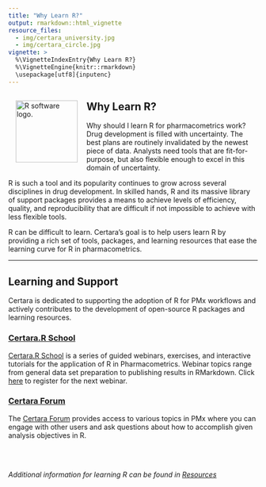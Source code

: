 ```yaml
---
title: "Why Learn R?"
output: rmarkdown::html_vignette
resource_files:
  - img/certara_university.jpg
  - img/certara_circle.jpg
vignette: >
  %\VignetteIndexEntry{Why Learn R?}
  %\VignetteEngine{knitr::rmarkdown}
  \usepackage[utf8]{inputenc}
---
```


<img src='https://www.r-project.org/logo/Rlogo.png' align="left" style='padding:15px; height: 125px;' alt= "R software logo." />

## Why Learn R?

Why should I learn R for pharmacometrics work?  Drug development is filled with uncertainty.  The best plans are routinely invalidated by the newest piece of data.  Analysts need tools that are fit-for-purpose, but also flexible enough to excel in this domain of uncertainty.

R is such a tool and its popularity continues to grow across several disciplines in drug development.  In skilled hands, R and its massive library of support packages provides a means to achieve levels of efficiency, quality, and reproducibility that are difficult if not impossible to achieve with less flexible tools.

R can be difficult to learn.  Certara’s goal is to help users learn R by providing a rich set of tools, packages, and learning resources that ease the learning curve for R in pharmacometrics. 

---

## Learning and Support

Certara is dedicated to supporting the adoption of R for PMx workflows and actively contributes to the development of open-source R packages and learning resources.

### [Certara.R School](https://certara.github.io/R-Certara/articles/Certara_R_School.html)

[Certara.R School](https://certara.github.io/R-Certara/articles/Certara_R_School.html) is a series of guided webinars, exercises, and interactive tutorials for the application of R in Pharmacometrics. Webinar topics range from general data set preparation to publishing results in RMarkdown. Click [here](https://certara.zoom.us/webinar/register/WN_eyKCdmfRTUGbXtBFOUEp_w) to register for the next webinar.


### [Certara Forum](https://support.certara.com/forums/forum/30-modelling-and-simulation/)

The [Certara Forum](https://support.certara.com/forums/forum/30-modelling-and-simulation/) provides access to various topics in PMx where you can engage with other users and ask questions about how to accomplish given analysis objectives in R.

<br>
<br>

*Additional information for learning R can be found in [Resources](resources.html)*

